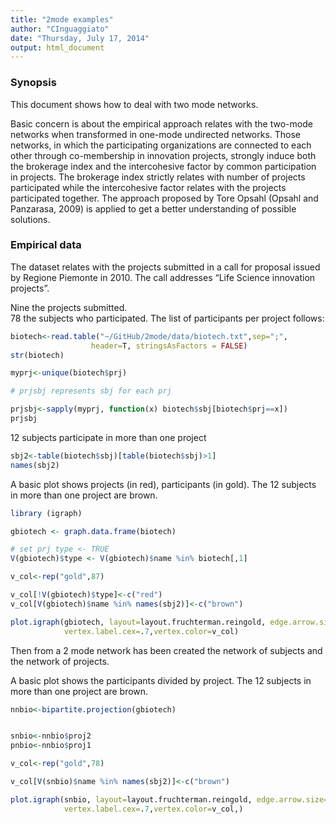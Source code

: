 ```yaml
---
title: "2mode examples"
author: "CInguaggiato"
date: "Thursday, July 17, 2014"
output: html_document
---
```


### Synopsis

This document shows how to deal with two mode networks.

Basic concern is about the empirical approach relates with the two-mode networks when transformed in one-mode undirected networks. 
Those networks, in which the participating organizations are connected to each other through co-membership in innovation projects, strongly induce both the brokerage index and the intercohesive factor by common participation in projects. The brokerage index strictly relates with number of projects participated while the intercohesive factor relates with the projects participated together. 
The approach proposed by Tore Opsahl (Opsahl and Panzarasa, 2009) is applied to get a better understanding of possible solutions.


 
### Empirical data
 
 The dataset relates with the projects submitted in a call for proposal issued by Regione Piemonte in 2010. The call addresses "Life Science innovation projects".
 
 Nine the projects submitted.   
 78 the subjects who participated.
 The list of participants per project follows:
 
 
```r

biotech<-read.table("~/GitHub/2mode/data/biotech.txt",sep=";", 
                  header=T, stringsAsFactors = FALSE)
str(biotech)

myprj<-unique(biotech$prj)

# prjsbj represents sbj for each prj

prjsbj<-sapply(myprj, function(x) biotech$sbj[biotech$prj==x])
prjsbj

```

12 subjects participate in more than one project

```r

sbj2<-table(biotech$sbj)[table(biotech$sbj)>1]
names(sbj2)

```


A basic plot shows projects (in red), participants (in gold). The 12 subjects in more than one project are brown.

```r

library (igraph)

gbiotech <- graph.data.frame(biotech)

# set prj type <- TRUE
V(gbiotech)$type <- V(gbiotech)$name %in% biotech[,1]

v_col<-rep("gold",87)

v_col[!V(gbiotech)$type]<-c("red")
v_col[V(gbiotech)$name %in% names(sbj2)]<-c("brown")

plot.igraph(gbiotech, layout=layout.fruchterman.reingold, edge.arrow.size=0.1,
            vertex.label.cex=.7,vertex.color=v_col)

```

Then from a 2 mode network has been created the network of subjects and the network of projects.   

A basic plot shows the participants divided by project.  The 12 subjects in more than one project are brown.

```r

nnbio<-bipartite.projection(gbiotech)


snbio<-nnbio$proj2
pnbio<-nnbio$proj1

v_col<-rep("gold",78)

v_col[V(snbio)$name %in% names(sbj2)]<-c("brown")

plot.igraph(snbio, layout=layout.fruchterman.reingold, edge.arrow.size=0.1,
            vertex.label.cex=.7,vertex.color=v_col,)


```



